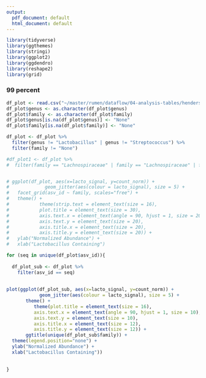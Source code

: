 ```yaml
---
output:
  pdf_document: default
  html_document: default
---
```


```r
library(tidyverse)
library(ggthemes)
library(stringi)
library(ggplot2)
library(ggdendro)
library(reshape2)
library(grid)
```

### 99 percent

```r
df_plot <- read.csv("~/master/rumen/dataflow/04-analysis-tables/henderson2015-20_320-99_df_metrics_lacto_1000_df_plot.csv")
df_plot$genus <- as.character(df_plot$genus)
df_plot$family <- as.character(df_plot$family)
df_plot$genus[is.na(df_plot$genus)] <- "None"
df_plot$family[is.na(df_plot$family)] <- "None"

df_plot <- df_plot %>% 
  filter(genus != "Lactobacillus" | genus != "Streptococcus") %>%
  filter(family != "None")

#df_plot1 <- df_plot %>% 
#  filter(family == "Lachnospiraceae" | family == "Lachnospiraceae" | family == "Fibrobacteraceae" | family == #"Ruminococcaceae")


# ggplot(df_plot, aes(x=lacto_signal, y=count_norm)) + 
#             geom_jitter(aes(colour = lacto_signal), size = 5) + 
#   facet_grid(asv_id ~ family, scales="free") +
#   theme() +
#           theme(strip.text = element_text(size = 16),
#           plot.title = element_text(size = 30),
#           axis.text.x = element_text(angle = 90, hjust = 1, size = 20),
#           axis.text.y = element_text(size = 20),
#           axis.title.x = element_text(size = 20),
#           axis.title.y = element_text(size = 20)) + 
#   ylab("Normalized Abundance") + 
#   xlab("Lactobacillus Containing")
```


```r
for (seq in unique(df_plot$asv_id)){
  
  df_plot_sub <- df_plot %>%
    filter(asv_id == seq)
  
  
plot(ggplot(df_plot_sub, aes(x=lacto_signal, y=count_norm)) +
            geom_jitter(aes(colour = lacto_signal), size = 5) +
       theme() +
          theme(plot.title = element_text(size = 16),
          axis.text.x = element_text(angle = 90, hjust = 1, size = 10),
          axis.text.y = element_text(size = 10),
          axis.title.x = element_text(size = 12),
          axis.title.y = element_text(size = 12)) +
       ggtitle(unique(df_plot_sub$family)) + 
  theme(legend.position="none") +
  ylab("Normalized Abundance") +
  xlab("Lactobacillus Containing"))
  
  
}

```
